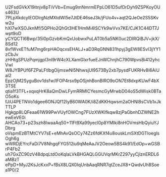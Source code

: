 U2FsdGVkX19itnjv8pTiVVb+Emug9mNmrmEPpLO61D5ufDrDyh9ZSPKoyOUs463U
7PLpXkdcyIEODlrgNzMXtdWI5e7JtDE46seJ3k/jFUo4v+aqt2QJeOe2S5SKvw2u
hXI7wXSOJknMf/5QPHo2QhGt3HE1HmMi4lSCYk9wVvx7KE/CJK1C44DT7Jwpt9oD
yCYQCTl6Bwp/35l0pGzvbKmQxUobwxPuLAT0b5a5NK0uc2DIRQiBJV+jkX/8Sd12
8vfWvxETfuM7mg6rpHAOqcxsEHALJ+aD3RqGNN831hpyj3gEW8ESvI3jYY1zCbJv
zHHtgSPUzPqmjgpl3nI9rW4cXLXamGlxrfueEJnWChnjhC790WpvsBi412yhcVwl
W8JYBPUf6FZPaLFtlbgOijmswNI5NhwsjUl9573By2xb7pysdFUKRHv8I6AiUaI2
EpzOjM2SyguBov1dsfw/lFOP4rsx9pOSjnhBonBIRO9oON7Et8dxpKUwF4bX3TSE
qtia1f3TFL+xqxqHrK8aQmDwLFymRRMICYesmcGyMrwbD04oS5dWisk0BTaO5oKs
fJiU4PETNVo1dgee6ONJQf12IyB60WA0K/i8ZdKKHqwsm2aOHNl8sCVb1xJkTTLP
Hgkgp8LQFeaa61W99PwVUyfOWCng7FUzXWKIfkqw8zjPaGbnhDZWNE2hewEeVE0i
AHCAo73+p23szh8lwaaAq50+11Ft9Xa99yecI0p8YMIki8nHOVmsHbQyiuYJDbrg
oVspmEzBTMtCYV7sE+eMhAvQsOCy74Zz6fdKXf4u8ouskLmSXtDGTIoeglsOgh6g
wWRDjEYrcFaDi7V8NhgqFYG512iu9qMeAaJV2Oeow5BS4k91/EdOp+wGSBrP4Fb2
uh7GxZC90zV48dpqLtdOoKqlaLVkBHGAQLGGUVqrMKrZ297yyCjlznERDL6aMBzT
ePpD+MyJ2KsJcKxxP+fBsX8LQX0IqUnbAaqRNR7qtZceJX8+QwdvUh8Soea1P0/2
